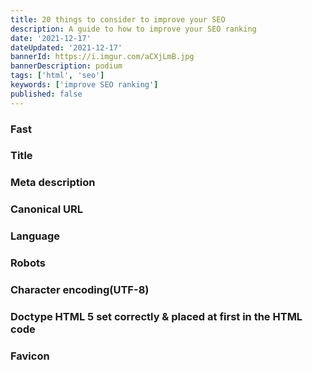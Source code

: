 ```yaml
---
title: 20 things to consider to improve your SEO
description: A guide to how to improve your SEO ranking
date: '2021-12-17'
dateUpdated: '2021-12-17'
bannerId: https://i.imgur.com/aCXjLmB.jpg
bannerDescription: podium
tags: ['html', 'seo']
keywords: ['improve SEO ranking']
published: false
---
```



### Fast
### Title
### Meta description
### Canonical URL
### Language
### Robots
### Character encoding(UTF-8)
### Doctype HTML 5 set correctly & placed at first in the HTML code
### Favicon
###
###
###
###
###
###
###
###
###
###
###


